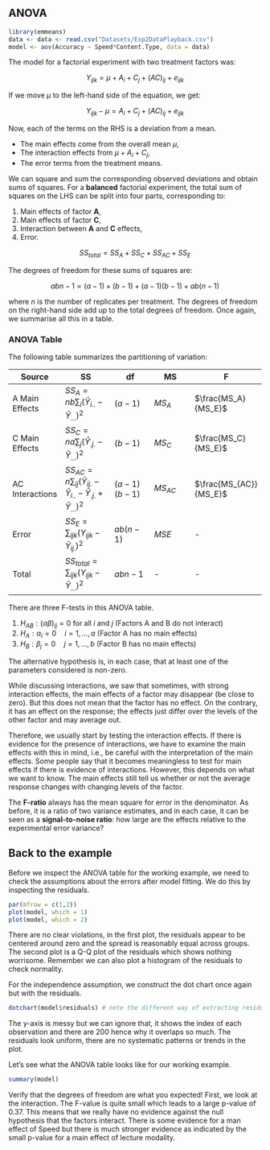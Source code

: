 ## ANOVA

```r
library(emmeans)
data <- data <- read.csv("Datasets/Exp2DataPlayback.csv")
model <- aov(Accuracy ~ Speed*Content.Type, data = data)
```

The model for a factorial experiment with two treatment factors was:

$$
Y_{ijk} = \mu + A_i + C_j + (AC)_{ij} + e_{ijk}
$$

If we move $\mu$ to the left-hand side of the equation, we get:

$$
Y_{ijk} - \mu = A_i + C_j + (AC)_{ij} + e_{ijk}
$$

Now, each of the terms on the RHS is a deviation from a mean.

-   The main effects come from the overall mean $\mu$,\
-   The interaction effects from $\mu + A_i + C_j$,\
-   The error terms from the treatment means.

We can square and sum the corresponding observed deviations and obtain sums of squares. For a **balanced** factorial experiment, the total sum of squares on the LHS can be split into four parts, corresponding to:

1.  Main effects of factor **A**,
2.  Main effects of factor **C**,
3.  Interaction between **A** and **C** effects,
4.  Error.

$$
SS_{total} = SS_A + SS_C + SS_{AC} + SS_E
$$

The degrees of freedom for these sums of squares are:

$$
abn - 1 = (a - 1) + (b - 1) + (a - 1)(b - 1) + ab(n - 1)
$$

where $n$ is the number of replicates per treatment. The degrees of freedom on the right-hand side add up to the total degrees of freedom. Once again, we summarise all this in a table.

### ANOVA Table {.unnumbered}

The following table summarizes the partitioning of variation:

| Source | SS | df | MS | F |
|--------------|----------------|--------------|--------------|--------------|
| A Main Effects | $SS_A = nb \sum_i (\bar{Y}_{i..} - \bar{Y}_{...})^2$ | $(a - 1)$ | $MS_A$ | $\frac{MS_A}{MS_E}$ |
| C Main Effects | $SS_C = na \sum_j (\bar{Y}_{.j.} - \bar{Y}_{...})^2$ | $(b - 1)$ | $MS_C$ | $\frac{MS_C}{MS_E}$ |
| AC Interactions | $SS_{AC} = n \sum_{ij} (\bar{Y}_{ij.} - \bar{Y}_{i..} - \bar{Y}_{.j.} + \bar{Y}_{...})^2$ | $(a - 1)(b - 1)$ | $MS_{AC}$ | $\frac{MS_{AC}}{MS_E}$ |
| Error | $SS_E = \sum_{ijk} (Y_{ijk} - \bar{Y}_{ij.})^2$ | $ab(n - 1)$ | $MSE$ | \- |
| Total | $SS_{total} = \sum_{ijk} (Y_{ijk} - \bar{Y}_{...})^2$ | $abn - 1$ | \- | \- |

There are three F-tests in this ANOVA table.

1.  $H_{AB} : (\alpha\beta)_{ij} = 0$ for all $i$ and $j$ (Factors A and B do not interact)
2.  $H_A : \alpha_i = 0 \quad i = 1, \dots, a$ (Factor A has no main effects)
3.  $H_B : \beta_j = 0 \quad j = 1, \dots, b$ (Factor B has no main effects)

The alternative hypothesis is, in each case, that at least one of the parameters considered is non-zero.

While discussing interactions, we saw that sometimes, with strong interaction effects, the main effects of a factor may disappear (be close to zero). But this does not mean that the factor has no effect. On the contrary, it has an effect on the response; the effects just differ over the levels of the other factor and may average out.

Therefore, we usually start by testing the interaction effects. If there is evidence for the presence of interactions, we have to examine the main effects with this in mind, i.e., be careful with the interpretation of the main effects. Some people say that it becomes meaningless to test for main effects if there is evidence of interactions. However, this depends on what we want to know. The main effects still tell us whether or not the average response changes with changing levels of the factor.

The **F-ratio** always has the mean square for error in the denominator. As before, it is a ratio of two variance estimates, and in each case, it can be seen as a **signal-to-noise ratio**: how large are the effects relative to the experimental error variance?

## Back to the example

Before we inspect the ANOVA table for the working example, we need to check the assumptions about the errors after model fitting. We do this by inspecting the residuals.

```r
par(mfrow = c(1,2))
plot(model, which = 1)
plot(model, which = 2)
```

There are no clear violations, in the first plot, the residuals appear to be centered around zero and the spread is reasonably equal across groups. The second plot is a Q-Q plot of the residuals which shows nothing worrisome. Remember we can also plot a histogram of the residuals to check normality.

For the independence assumption, we construct the dot chart once again but with the residuals.

```r

dotchart(model$residuals) # note the different way of extracting residuals!

```

The y-axis is messy but we can ignore that, it shows the index of each observation and there are 200 hence why it overlaps so much. The residuals look uniform, there are no systematic patterns or trends in the plot.

Let's see what the ANOVA table looks like for our working example.

```r
summary(model)
```

Verify that the degrees of freedom are what you expected! First, we look at the interaction. The F-value is quite small which leads to a large p-value of 0.37. This means that we really have no evidence against the null hypothesis that the factors interact. There is some evidence for a man effect of Speed but there is much stronger evidence as indicated by the small p-value for a main effect of lecture modality.
